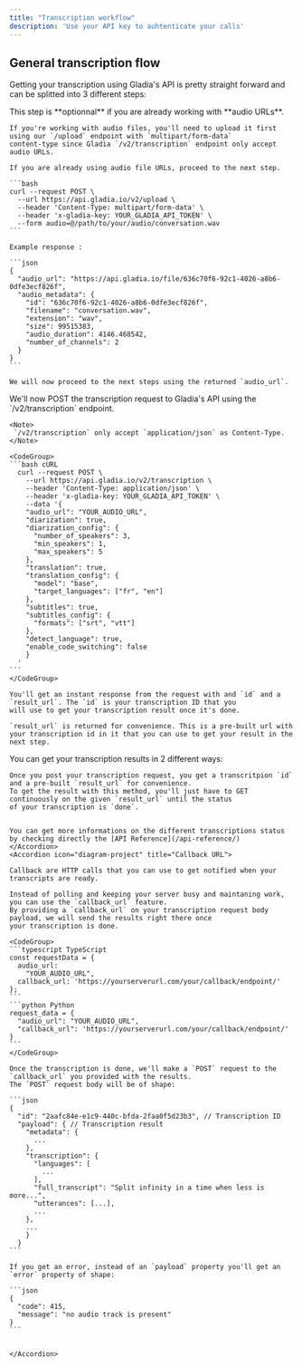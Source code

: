 ```yaml
---
title: "Transcription workflow"
description: 'Use your API key to auhtenticate your calls'
---
```


## General transcription flow

Getting your transcription using Gladia's API is pretty straight forward and can be splitted into 3 different steps:

<Steps>
  <Step title="Upload your file">
    <Note>This step is **optionnal** if you are already working with **audio URLs**. </Note>

    If you're working with audio files, you'll need to upload it first using our `/upload` endpoint with `multipart/form-data`
    content-type since Gladia `/v2/transcription` endpoint only accept audio URLs.

    If you are already using audio file URLs, proceed to the next step.

    ```bash
    curl --request POST \
      --url https://api.gladia.io/v2/upload \
      --header 'Content-Type: multipart/form-data' \
      --header 'x-gladia-key: YOUR_GLADIA_API_TOKEN' \
      --form audio=@/path/to/your/audio/conversation.wav
    ```
    
    Example response :

    ```json
    {
      "audio_url": "https://api.gladia.io/file/636c70f6-92c1-4026-a8b6-0dfe3ecf826f",
      "audio_metadata": {
        "id": "636c70f6-92c1-4026-a8b6-0dfe3ecf826f",
        "filename": "conversation.wav",
        "extension": "wav",
        "size": 99515383,
        "audio_duration": 4146.468542,
        "number_of_channels": 2
      }
    }
    ```

    We will now proceed to the next steps using the returned `audio_url`.
  </Step>
  <Step title="Transcribe">
    We'll now POST the transcription request to Gladia's API using the `/v2/transcription` endpoint.

    <Note> 
     `/v2/transcription` only accept `application/json` as Content-Type.
    </Note>

    <CodeGroup>
    ```bash cURL
      curl --request POST \
        --url https://api.gladia.io/v2/transcription \
        --header 'Content-Type: application/json' \
        --header 'x-gladia-key: YOUR_GLADIA_API_TOKEN' \
        --data '{
        "audio_url": "YOUR_AUDIO_URL",
        "diarization": true,
        "diarization_config": {
          "number_of_speakers": 3,
          "min_speakers": 1,
          "max_speakers": 5
        },
        "translation": true,
        "translation_config": {
          "model": "base",
          "target_languages": ["fr", "en"]
        },
        "subtitles": true,
        "subtitles_config": {
          "formats": ["srt", "vtt"]
        },
        "detect_language": true,
        "enable_code_switching": false
        }
      '
    ```
    </CodeGroup>

    You'll get an instant response from the request with and `id` and a `result_url`. The `id` is your transcription ID that you
    will use to get your transcription result once it's done.

    `result_url` is returned for convenience. This is a pre-built url with your transcription id in it that you can use to get your result in the next step.

  </Step>
  <Step title="Get the transcription result">

  You can get your transcription results in 2 different ways: 

  <AccordionGroup>
    <Accordion icon="repeat" title="Polling">

    Once you post your transcription request, you get a transcritpion `id` and a pre-built `result_url` for convenience.
    To get the result with this method, you'll just have to GET continuously on the given `result_url` until the status
    of your transcription is `done`.


    You can get more informations on the different transcriptions status by checking directly the [API Reference](/api-reference/)
    </Accordion>
    <Accordion icon="diagram-project" title="Callback URL">

    Callback are HTTP calls that you can use to get notified when your transcripts are ready.

    Instead of polling and keeping your server busy and maintaning work, you can use the `callback_url` feature.
    By providing a `callback_url` on your transcription request body payload, we will send the results right there once 
    your transcription is done.

    <CodeGroup>
    ```typescript TypeScript
    const requestData = {
      audio_url:
        "YOUR_AUDIO_URL",
      callback_url: 'https://yourserverurl.com/your/callback/endpoint/'
    };
    ```
    ```python Python
    request_data = {
      "audio_url": "YOUR_AUDIO_URL",
      "callback_url": 'https://yourserverurl.com/your/callback/endpoint/'
    }
    ```
    </CodeGroup>

    Once the transcription is done, we'll make a `POST` request to the `callback_url` you provided with the results.
    The `POST` request body will be of shape:

    ```json
    {
      "id": "2aafc84e-e1c9-440c-bfda-2faa0f5d23b3", // Transcription ID
      "payload": { // Transcription result
        "metadata": {
          ...
        },
        "transcription": {
          "languages": [
            ...
          ],
          "full_transcript": "Split infinity in a time when less is more...",
          "utterances": [...],
          ...
        },
        ...
        }
      }
    ```

    If you get an error, instead of an `payload` property you'll get an `error` property of shape:

    ```json
    {
      "code": 415,
      "message": "no audio track is present"
    }
    ```


    </Accordion>
  </AccordionGroup>
  </Step>
</Steps>
